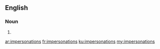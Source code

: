 ==English==

===Noun===
{{head|en|plural}}

# {{plural of|impersonation|lang=en}}

[[ar:impersonations]]
[[fr:impersonations]]
[[ku:impersonations]]
[[my:impersonations]]